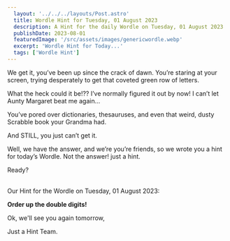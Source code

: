 ```yaml
---
  layout: '../../../layouts/Post.astro'
  title: Wordle Hint for Tuesday, 01 August 2023
  description: A Hint for the daily Wordle on Tuesday, 01 August 2023
  publishDate: 2023-08-01
  featuredImage: '/src/assets/images/genericwordle.webp'
  excerpt: 'Wordle Hint for Today...'
  tags: ['Wordle Hint']
---
```


  We get it, you’ve been up since the crack of dawn. You’re staring at your screen, trying desperately to get that coveted green row of letters. 

  What the heck could it be!??
  I’ve normally figured it out by now!
  I can’t let Aunty Margaret beat me again… 

  You’ve pored over dictionaries, thesauruses, and even that weird, dusty Scrabble book your Grandma had.

  And STILL, you just can’t get it. 

  Well, we have the answer, and we’re you’re friends, so we wrote you a hint for today’s Wordle.
  Not the answer! just a hint. 

  Ready?<br /><br />

  Our Hint for the Wordle on Tuesday, 01 August 2023:

  **Order up the double digits!**

  Ok, we'll see you again tomorrow, 

  Just a Hint Team.
  
